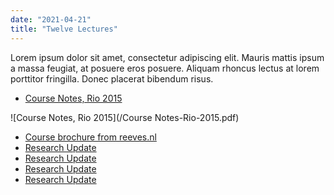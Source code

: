 ```yaml
---
date: "2021-04-21"
title: "Twelve Lectures"
---
```


Lorem ipsum dolor sit amet, consectetur adipiscing elit. Mauris mattis ipsum a
massa feugiat, at posuere eros posuere. Aliquam rhoncus lectus at lorem
porttitor fringilla. Donec placerat bibendum risus.

* [Course Notes, Rio 2015](/course-notes-rio-2015.pdf)

![Course Notes, Rio 2015](/Course Notes-Rio-2015.pdf)


* [Course brochure from reeves.nl](http://www.reeves.nl/upload/AfricanGeodynamicsBrochure.pdf)
* [Research Update](/gondwana)
* [Research Update](/gondwana)
* [Research Update](/gondwana)
* [Research Update](/gondwana)
